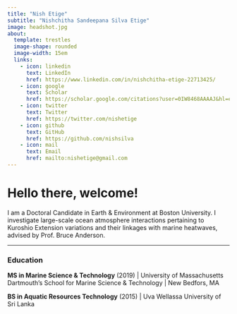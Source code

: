 ```yaml
---
title: "Nish Etige"
subtitle: "Nishchitha Sandeepana Silva Etige"
image: headshot.jpg
about: 
  template: trestles
  image-shape: rounded
  image-width: 15em
  links:
    - icon: linkedin
      text: LinkedIn
      href: https://www.linkedin.com/in/nishchitha-etige-22713425/
    - icon: google
      text: Scholar
      href: https://scholar.google.com/citations?user=0IW8468AAAAJ&hl=en
    - icon: twitter
      text: Twitter
      href: https://twitter.com/nishetige
    - icon: github
      text: GitHub
      href: https://github.com/nishsilva
    - icon: mail
      text: Email
      href: mailto:nishetige@gmail.com
---
```


# Hello there, welcome!

I am a Doctoral Candidate in Earth & Environment at Boston University. I investigate large-scale ocean atmosphere interactions pertaining to Kuroshio Extension variations and their linkages with marine heatwaves, advised by Prof. Bruce Anderson.

------------------------------------------------------------------------

### Education

**MS in Marine Science & Technology** (2019) \| University of Massachusetts Dartmouth's School for Marine Science & Technology \| New Bedfors, MA

**BS in Aquatic Resources Technology** (2015) \| Uva Wellassa University of Sri Lanka
